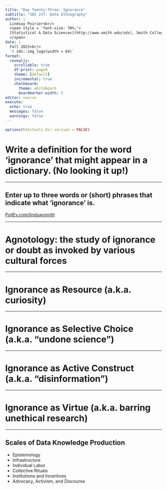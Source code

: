 ```yaml
---
title: "Day Twenty-Three: Ignorance"
subtitle: "SDS 237: Data Ethnography"
author: |
  Lindsay Poirier<br/>
  <span style = 'font-size: 70%;'>
  [Statistical & Data Sciences](http://www.smith.edu/sds), Smith College<br/>
  </span>
date: |
  Fall 2023<br/>
  `r sds::img_logo(width = 64)`
format: 
  revealjs:
    scrollable: true
    df-print: paged
    theme: [default]
    incremental: true
    chalkboard:
      theme: whiteboard
      boardmarker-width: 5
editor: source
execute:
  echo: true
  messages: false
  warnings: false
---
```


```r
options(htmltools.dir.version = FALSE)
```

# Write a definition for the word 'ignorance' that might appear in a dictionary. (No looking it up!)

---

## Enter up to three words or (short) phrases that indicate what 'ignorance' is. 

[PollEv.com/lindsaysmith](PollEv.com/lindsaysmith)

---

# Agnotology: the study of ignorance or doubt as invoked by various cultural forces

---

# Ignorance as Resource (a.k.a. curiosity)

---

# Ignorance as Selective Choice (a.k.a. "undone science")

---

# Ignorance as Active Construct (a.k.a. "disinformation")

---

# Ignorance as Virtue (a.k.a. barring unethical research)


---

## Scales of Data Knowledge Production

- Epistemology
- Infrastructure
- Individual Labor
- Collective Rituals
- Institutions and Incentives
- Advocacy, Activism, and Discourse
